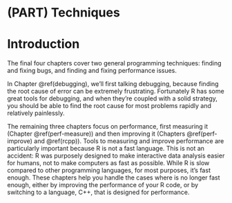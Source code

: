# (PART) Techniques {-}

# Introduction {.unnumbered}

The final four chapters cover two general programming techniques: finding and fixing bugs, and finding and fixing performance issues.

In Chapter \@ref(debugging), we'll first talking debugging, because finding the root cause of error can be extremely frustrating. Fortunately R has some great tools for debugging, and when they're coupled with a solid strategy, you should be able to find the root cause for most problems rapidly and relatively painlessly.

The remaining three chapters focus on performance, first measuring it (Chapter \@ref(perf-measure)) and then improving it (Chapters \@ref(perf-improve) and \@ref(rcpp)). Tools to measuring and improve performance are particularly important because R is not a fast language. This is not an accident: R was purposely designed to make interactive data analysis easier for humans, not to make computers as fast as possible. While R is slow compared to other programming languages, for most purposes, it's fast enough. These chapters help you handle the cases where is no longer fast enough, either by improving the performance of your R code, or by switching to a language, C++, that is designed for performance.
